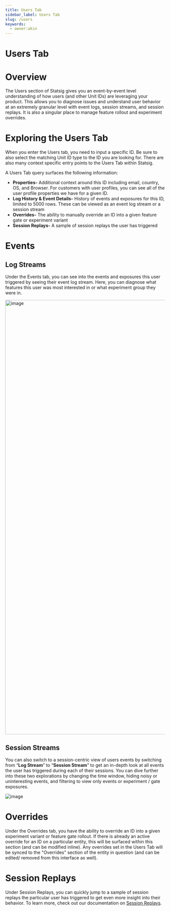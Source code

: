 ```yaml
---
title: Users Tab
sidebar_label: Users Tab
slug: /users
keywords:
  - owner:akin
---
```


# Users Tab

# Overview

The Users section of Statsig gives you an event-by-event level understanding of how users (and other Unit IDs) are leveraging your product. This allows you to diagnose issues and understand user behavior at an extremely granular level with event logs, session streams, and session replays. It is also a singular place to manage feature rollout and experiment overrides. 

# Exploring the Users Tab

When you enter the Users tab, you need to input a specific ID. Be sure to also select the matching Unit ID type to the ID you are looking for. There are also many context specific entry points to the Users Tab within Statsig.

A Users Tab query surfaces the following information:

- **Properties-** Additional context around this ID including email, country, OS, and Browser. For customers with user profiles, you can see all of the user profile properties we have for a given ID. 
- **Log History & Event Details-** History of events and exposures for this ID, limited to 5000 rows. These can be viewed as an event log stream or a session stream
- **Overrides-** The ability to manually override an ID into a given feature gate or experiment variant
- **Session Replays-** A sample of session replays the user has triggered

# Events

## Log Streams

Under the Events tab, you can see into the events and exposures this user triggered by seeing their event log stream. Here, you can diagnose what features this user was most interested in or what experiment group they were in.

<img width="1374" alt="image" src="https://github.com/user-attachments/assets/1ff4af6a-c467-4dc1-8b9e-fb58818cb67b" />

## Session Streams

You can also switch to a session-centric view of users events by switching from “**Log Stream**” to “**Session Stream**” to get an in-depth look at all events the user has triggered during each of their sessions. You can dive further into these two explorations by changing the time window, hiding noisy or uninteresting events, and filtering to view only events or experiment / gate exposures. 

![image](https://github.com/user-attachments/assets/7ac4a9f8-a3d4-485b-9a8a-8ce972ba6cda)


# Overrides

Under the Overrides tab, you have the ability to override an ID into a given experiment variant or feature gate rollout. If there is already an active override for an ID on a particular entity, this will be surfaced within this section (and can be modified inline). Any overrides set in the Users Tab will be synced to the "Overrides" section of the entity in question (and can be edited/ removed from this interface as well).

# Session Replays

Under Session Replays, you can quickly jump to a sample of session replays the particular user has triggered to get even more insight into their behavior. To learn more, check out our documentation on [Session Replays](/session-replay/overview).
